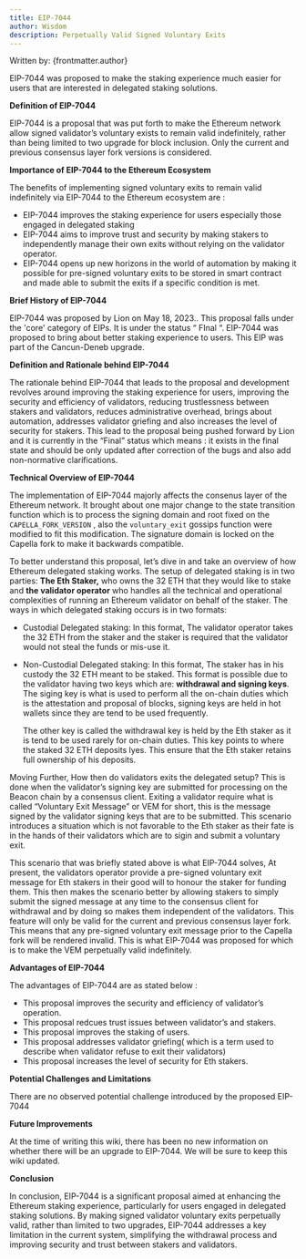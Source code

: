 ```yaml
---
title: EIP-7044
author: Wisdom
description: Perpetually Valid Signed Voluntary Exits
---
```


Written by: {frontmatter.author}

EIP-7044 was proposed to make the staking experience much easier for users that are interested in delegated staking solutions.

**Definition of EIP-7044** 

EIP-7044 is a proposal that was put forth to make the Ethereum network allow signed validator’s voluntary exists to remain valid indefinitely, rather than being limited to two upgrade for block inclusion. Only the current and previous consensus layer fork versions is considered.

**Importance of EIP-7044 to the Ethereum Ecosystem**

The benefits of implementing signed voluntary exits to remain valid indefinitely via EIP-7044 to the Ethereum ecosystem are : 

- EIP-7044 improves the staking experience for users especially those engaged in delegated staking
- EIP-7044 aims to improve trust and security by making stakers to independently manage their own exits without relying on the validator operator.
- EIP-7044 opens up new horizons in the world of automation by making it possible for pre-signed voluntary exits to be stored in smart contract and made able to submit the exits if a specific condition is met.

**Brief History of EIP-7044**

EIP-7044 was proposed by Lion on May 18, 2023..  This proposal falls under the 'core' category of EIPs. It is under the status “ FInal “. EIP-7044 was proposed to bring about better staking experience to users. This EIP was part of the Cancun-Deneb upgrade.

**Definition and Rationale behind EIP-7044**

The rationale behind EIP-7044 that leads to the proposal and development revolves around improving the staking experience for users, improving the security and efficiency of validators, reducing trustlessness between stakers and validators, reduces administrative overhead, brings about automation, addresses validator griefing and also increases the level of security for stakers. This lead to the proposal being pushed forward by Lion and it is currently in the “Final” status which means : it exists in the final state and should be only updated after correction of the bugs and also add non-normative clarifications.

**Technical Overview of EIP-7044**

The implementation of EIP-7044 majorly affects the consenus layer of the Ethereum network. It brought about one major change to the state transition function which is to process the signing domain and root fixed on the `CAPELLA_FORK_VERSION` , also the `voluntary_exit` gossips function were modified to fit this modification. The signature domain is locked on the Capella fork to make it backwards compatible.

To better understand this proposal, let’s dive in and take an overview of how Ethereum delegated staking works. The setup of delegated staking is in two parties: **The Eth Staker,** who owns the 32 ETH that they would like to stake and **the validator operator** who handles all the technical and operational complexities of running an Ethereum validator on behalf of the staker. The ways in which delegated staking occurs is in two formats:

- Custodial Delegated staking: In this format, The validator operator takes the 32 ETH from the staker and the staker is required that the validator would not steal the funds or mis-use it.
- Non-Custodial Delegated staking: In this format, The staker has in his custody the 32 ETH meant to be staked. This format is possible due to the validator having two keys which are: **withdrawal and signing keys**. The siging key is what is used to perform all the on-chain duties which is the attestation and proposal of blocks, signing keys are held in hot wallets since they are tend to be used frequently.
    
    The other key is called the withdrawal key is held by the Eth staker as it is tend to be used rarely for on-chain duties. This key points to where the staked 32 ETH deposits lyes. This ensure that the Eth staker retains full ownership of his deposits.
    

Moving Further, How then do validators exits the delegated setup? This is done when the validator’s signing key are submitted for processing on the Beacon chain by a consensus client. Exiting a validator require what is called “Voluntary Exit Message” or VEM for short, this is the message signed by the validator signing keys that are to be submitted. This scenario introduces a situation which is not favorable to the Eth staker as their fate is in the hands of their validators which are to sigin and submit a voluntary exit.

This scenario that was briefly stated above is what EIP-7044 solves, At present, the validators operator provide a pre-signed voluntary exit message for Eth stakers in their good will to honour the staker for funding them. This then makes the scenario better by allowing stakers to simply submit the signed message at any time to the consensus client for withdrawal and by doing so makes them independent of the validators. This feature will only be valid for the current and previous consensus layer fork. This means that any  pre-signed voluntary exit message prior to the Capella fork will be rendered invalid. This is what EIP-7044 was proposed for which is to make the  VEM perpetually valid indefinitely.

**Advantages of EIP-7044**

The advantages of EIP-7044 are as stated below :

- This proposal improves the security and efficiency of validator’s operation.
- This proposal redcues trust issues between validator’s and stakers.
- This proposal improves the staking of users.
- This proposal addresses validator griefing( which is a term used to describe when validator refuse to exit their validators)
- This proposal increases the level of security for Eth stakers.

**Potential Challenges and Limitations**

There are no observed potential challenge introduced by the proposed EIP-7044

**Future Improvements**

At the time of writing this wiki, there has been no new information on whether there will be an upgrade to EIP-7044. We will be sure to keep this wiki updated.

**Conclusion**

In conclusion, EIP-7044 is a significant proposal aimed at enhancing the Ethereum staking experience, particularly for users engaged in delegated staking solutions. By making signed validator voluntary exits perpetually valid, rather than limited to two upgrades, EIP-7044 addresses a key limitation in the current system, simplifying the withdrawal process and improving security and trust between stakers and validators.